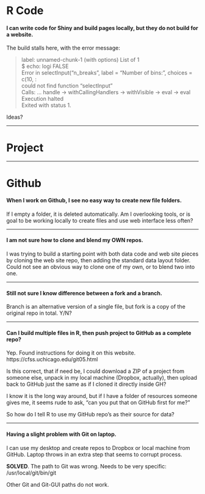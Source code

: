 # R Code
#### I can write code for Shiny and build pages locally, but they do not build for a website. 
The build stalls here, with the error message:

>label: unnamed-chunk-1 (with options) 
>List of 1  
> $ echo: logi FALSE  
>Error in selectInput("n_breaks", label = "Number of bins:", choices = c(10,  :   
>  could not find function "selectInput"  
>Calls: <Anonymous> ... handle -> withCallingHandlers -> withVisible -> eval -> eval  
>Execution halted  
>Exited with status 1.

Ideas?


-----

# Project

-----

# Github
#### When I work on Github, I see no easy way to create new file folders. 

If I empty a folder, it is deleted automatically. Am I overlooking tools, or is goal to be working locally to create files and use web interface less often? 

-----

#### I am not sure how to clone and blend my OWN repos. 
I was trying to build a starting point with both data code and web site pieces by cloning the web site repo, then adding the standard data layout folder. Could not see an obvious way to clone one of my own, or to blend two into one.

-----

#### Still not sure I know difference between a fork and a branch. 
Branch is an alternative version of a single file, but fork is a copy of the original repo in total. Y/N?

-----

#### Can I build multiple files in R, then push project to GitHub as a complete repo?
Yep. Found instructions for doing it on this website.
https://cfss.uchicago.edu/git05.html

Is this correct, that if need be, I could download a ZIP of a project from someone else, unpack in my local machine (Dropbox, actually), then upload back to GitHub just the same as if I cloned it directly inside GH?

I know it is the long way around, but if I have a folder of resources someone gives me, it seems rude to ask, "can you put that on GitHub first for me?"

So how do I tell R to use my GitHub repo's as their source for data?

-----

#### Having a slight problem with Git on laptop.
I can use my desktop and create repos to Dropbox or local machine from GitHub. Laptop throws in an extra step that seems to corrupt process.

**SOLVED**. The path to Git was wrong. Needs to be very specific: 
/usr/local/git/bin/git

Other Git and Git-GUI paths do not work.
